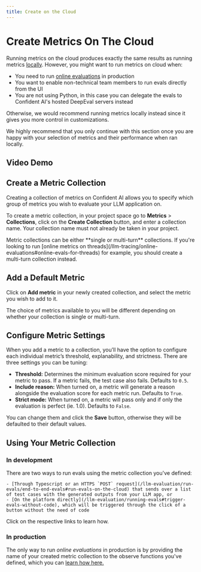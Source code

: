 ```yaml
---
title: Create on the Cloud
---
```



# Create Metrics On The Cloud

Running metrics on the cloud produces exactly the same results as running metrics [locally](/llm-evaluation/metrics/locally). However, you might want to run metrics on cloud when:

- You need to run [online evaluations](/llm-tracing/online-evaluations) in production
- You want to enable non-technical team members to run evals directly from the UI
- You are not using Python, in this case you can delegate the evals to Confident AI's hosted DeepEval servers instead

Otherwise, we would recommend running metrics locally instead since it gives you more control in customizations.

<Callout>
We highly recommend that you only continue with this section once you are happy with your selection of metrics and their performance when ran locally.
</Callout>

## Video Demo

<VideoDisplayer
  src="https://confident-docs.s3.us-east-1.amazonaws.com/evaluation:metric-collections.mp4"
  width="100%"
  title="Creating metric collections on Confident AI"
/>

## Create a Metric Collection

Creating a collection of metrics on Confident AI allows you to specify which group of metrics you wish to evaluate your LLM application on.

To create a metric collection, in your project space go to **Metrics** > **Collections**, click on the **Create Collection** button, and enter a collection name. Your collection name must not already be taken in your project.

<Callout>
Metric collections can be either **single or multi-turn** collections. If you're looking to run [online metrics on threads](/llm-tracing/online-evaluations#online-evals-for-threads) for example, you should create a multi-turn collection instead.
</Callout>

## Add a Default Metric

Click on **Add metric** in your newly created collection, and select the metric you wish to add to it.

<Callout type="info">
The choice of metrics available to you will be different depending on whether your collection is single or multi-turn.
</Callout>

## Configure Metric Settings

When you add a metric to a collection, you’ll have the option to configure each individual metric’s threshold, explanability, and strictness. There are three settings you can be tuning:

- **Threshold:** Determines the minimum evaluation score required for your metric to pass. If a metric fails, the test case also fails. Defaults to `0.5`.
- **Include reason:** When turned on, a metric will generate a reason alongside the evaluation score for each metric run. Defaults to `True`.
- **Strict mode:** When turned on, a metric will pass only and if only the evaluation is perfect (ie. 1.0). Defaults to `False`.

You can change them and click the **Save** button, otherwise they will be defaulted to their default values.

## Using Your Metric Collection

### In development

There are two ways to run evals using the metric collection you've defined:

    - [Through Typescript or an HTTPS `POST` request](/llm-evaluation/run-evals/end-to-end-evals#run-evals-on-the-cloud) that sends over a list of test cases with the generated outputs from your LLM app, or
    - [On the platform directly](/llm-evaluation/running-evals#trigger-evals-without-code), which will be triggered through the click of a button without the need of code

Click on the respective links to learn how.

### In production

The only way to run _online evaluations_ in production is by providing the name of your created metric collection to the observe functions you've defined, which you can [learn how here.](/llm-tracing/online-evaluations)

